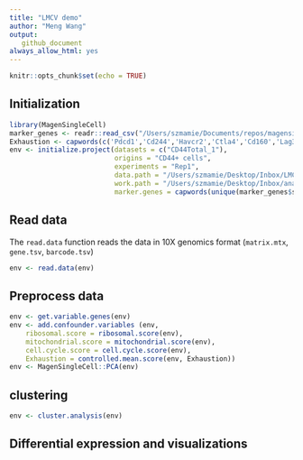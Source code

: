 ```yaml
---
title: "LMCV demo"
author: "Meng Wang"
output:
   github_document
always_allow_html: yes
---
```


```r
knitr::opts_chunk$set(echo = TRUE)
```

## Initialization

```r
library(MagenSingleCell)
marker_genes <- readr::read_csv("/Users/szmamie/Documents/repos/magensinglecell/data/markers.csv")
Exhaustion <- capwords(c('Pdcd1','Cd244','Havcr2','Ctla4','Cd160','Lag3','Tigit','Cd96'))
env <- initialize.project(datasets = c("CD44Total_1"), 
                          origins = "CD44+ cells",
                          experiments = "Rep1", 
                          data.path = "/Users/szmamie/Desktop/Inbox/LMCV",
                          work.path = "/Users/szmamie/Desktop/Inbox/analysis",
                          marker.genes = capwords(unique(marker_genes$symbol)))
```


## Read data

The `read.data` function reads the data in 10X genomics format (`matrix.mtx`, `gene.tsv`, `barcode.tsv`)

```r
env <- read.data(env)
```

## Preprocess data

```r
env <- get.variable.genes(env) 
env <- add.confounder.variables (env,
	ribosomal.score = ribosomal.score(env),
	mitochondrial.score = mitochondrial.score(env),
	cell.cycle.score = cell.cycle.score(env),
	Exhaustion = controlled.mean.score(env, Exhaustion))
env <- MagenSingleCell::PCA(env)
```

## clustering

```r
env <- cluster.analysis(env)
```


## Differential expression and visualizations

